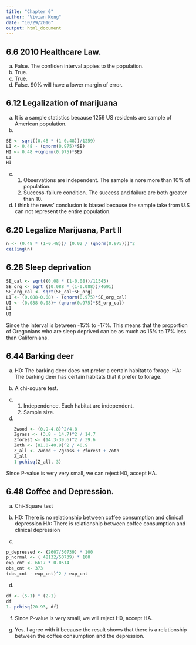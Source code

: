 ```yaml
---
title: "Chapter 6"
author: "Vivian Kong"
date: "10/29/2016"
output: html_document
---
```


## 6.6 2010 Healthcare Law.

a. False. The confiden interval appies to the population.
b. True.
c. True.
d. False. 90% will have a lower margin of error. 

## 6.12 Legalization of marijuana

a. It is a sample statistics because 1259 US residents are sample of American population.
b. 
```r
SE <- sqrt((0.48 * (1-0.48))/1259)
LI <- 0.48 - (qnorm(0.975)*SE)
HI <- 0.48 +(qnorm(0.975)*SE)
LI
HI
```

c. 1. Observations are independent. The sample is nore more than 10% of population. 
   2. Success-failure condition. The success and failure are both greater than 10. 

d. I think the news' conclusion is biased because the sample take from U.S can not represent the entire population.

## 6.20 Legalize Marijuana, Part II
```r
n <- (0.48 * (1-0.48))/ (0.02 / (qnorm(0.975)))^2
ceiling(n)
```

## 6.28 Sleep deprivation
```r
SE_cal <- sqrt((0.08 * (1-0.08))/11545)
SE_org <- sqrt ((0.088 * (1-0.088))/4691)
SE_org_cal <- sqrt(SE_cal+SE_org)
LI <- (0.088-0.08) - (qnorm(0.975)*SE_org_cal)
UI <- (0.088-0.08)+ (qnorm(0.975)*SE_org_cal)
LI
UI
```
Since the interval is between -15% to -17%. This means that the proportion of Oregonians who are sleep deprived can be as much as 15% to 17% less than Californians. 

## 6.44 Barking deer

a. H0: The barking deer does not prefer a certain habitat to forage.
   HA: The barking deer has certain habitats that it prefer to forage.

b. A chi-square test.

c. 1. Independence. Each habitat are independent.
   2. Sample size. 

d.
```r
   Zwood <- (0.9-4.8)^2/4.8
   Zgrass <- (3.8 - 14.7)^2 / 14.7
   Zforest <- (14.3-39.6)^2 / 39.6
   Zoth <- (81.0-40.9)^2 / 40.9
   Z_all <- Zwood + Zgrass + Zforest + Zoth
   Z_all
   1-pchisq(Z_all, 3)
```

Since P-value is very very small, we can reject H0, accept HA.

## 6.48 Coffee and Depression.
a. Chi-Square test
b. 
H0: There is no relationship between coffee consumption and clinical depression
HA: There is relationship between coffee consumption and clinical depression

c. 
```r
p_depressed <- (2607/50739) * 100
p_normal <- ( 48132/50739) * 100
exp_cnt <- 6617 * 0.0514
obs_cnt <- 373
(obs_cnt - exp_cnt)^2 / exp_cnt
```

d. 
```r
df <- (5-1) * (2-1)
df
1- pchisq(20.93, df)
```

f. Since P-value is very small, we will reject H0, accept HA.

g. Yes. I agree with it because the result shows that there is a relationship between the coffee consumption and the depression.

